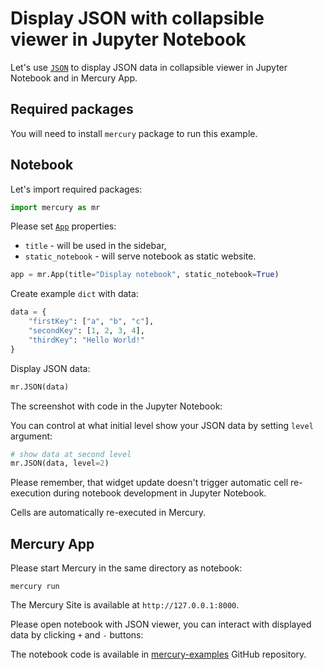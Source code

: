 

# Display JSON with collapsible viewer in Jupyter Notebook

Let's use [`JSON`](/docs/output-widgets/json/) to display JSON data in collapsible viewer in Jupyter Notebook and in Mercury App.

## Required packages

You will need to install `mercury` package to run this example.

## Notebook

Let's import required packages:

```python
import mercury as mr
```

Please set [`App`](/docs/input-widgets/app/) properties:
- `title` - will be used in the sidebar,
- `static_notebook` - will serve notebook as static website.

```python
app = mr.App(title="Display notebook", static_notebook=True)
```

Create example `dict` with data:

```python
data = {
    "firstKey": ["a", "b", "c"],
    "secondKey": [1, 2, 3, 4],
    "thirdKey": "Hello World!"
}
```

Display JSON data:

```python
mr.JSON(data)
```

The screenshot with code in the Jupyter Notebook:

<Screenshot src={notebookPng} alt="Python notebook with dynamic widgets" />

You can control at what initial level show your JSON data by setting `level` argument:

```python
# show data at second level
mr.JSON(data, level=2)
```


<Callout type="info">
Please remember, that widget update doesn't trigger automatic cell re-execution during notebook development in Jupyter Notebook.

Cells are automatically re-executed in Mercury.
</Callout>

## Mercury App

Please start Mercury in the same directory as notebook:

```
mercury run 
```

The Mercury Site is available at `http://127.0.0.1:8000`. 

Please open notebook with JSON viewer, you can interact with displayed data by clicking `+` and `-` buttons:

<Screenshot src={appGif} alt="Mercury App with JSON viewer" />

The notebook code is available in [mercury-examples](https://github.com/mljar/mercury-examples) GitHub repository. 

